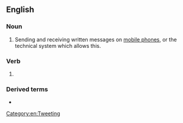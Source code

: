 ==English==
{{wikipedia}}

===Noun===
{{en-noun|-}}

# Sending and receiving written messages on [[mobile phone]]s, or the technical system which allows this.

===Verb===
{{head|en|verb form}}

# {{present participle of|text message|lang=en|nocat=1}}

===Derived terms===
* {{l|en|texting}}

[[Category:en:Tweeting
]]